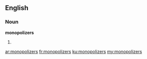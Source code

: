 ==English==
===Noun===
'''monopolizers'''

#{{plural of|monopolizer}}

[[ar:monopolizers]]
[[fr:monopolizers]]
[[ku:monopolizers]]
[[my:monopolizers]]